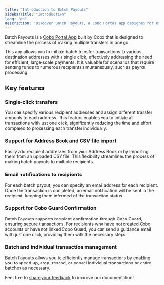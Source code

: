 ```yaml
---
title: "Introduction to Batch Payouts"
sidebarTitle: "Introduction"
lang: "en"
description: "Discover Batch Payouts, a Cobo Portal app designed for efficient large-scale transfers, allowing multiple payments with a single click."
---
```


Batch Payouts is a [Cobo Portal App](/en/apps/introduction) built by Cobo that is designed to streamline the process of making multiple transfers in one go. 

This app allows you to initiate batch transfer transactions to various destination addresses with a single click, effectively addressing the need for efficient, large-scale payments. It is valuable for scenarios that require sending funds to numerous recipients simultaneously, such as payroll processing. 

## Key features

### Single-click transfers
You can specify various recipient addresses and assign different transfer amounts to each address. This feature enables you to initiate all transactions with just one click, significantly reducing the time and effort compared to processing each transfer individually.

### Support for Address Book and CSV file import
Easily add recipient addresses from your Address Book or by importing them from an uploaded CSV file. This flexibility streamlines the process of making batch payouts to multiple recipients.

### Email notifications to recipients
For each batch payout, you can specify an email address for each recipient. Once the transaction is completed, an email notification will be sent to the recipient, keeping them informed of the transaction status.

### Support for Cobo Guard Confirmation
Batch Payouts supports recipient confirmation through Cobo Guard, ensuring secure transactions. For recipients who have not created Cobo accounts or have not linked Cobo Guard, you can send a guidance email with just one click, providing them with the necessary steps.

### Batch and individual transaction management
Batch Payouts allows you to efficiently manage transactions by enabling you to speed up, drop, resend, or cancel individual transactions or entire batches as necessary.

<Tip>Feel free to [share your feedback](https://forms.zohopublic.com/cobo/form/DocumentFeedbackForm/formperma/QvLOhxJv1_JMsJ-1dleZ8Itb_7rzN-LtgvsDdxosoVI?referrername=manuals) to improve our documentation!</Tip>